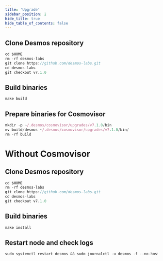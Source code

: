 ```yaml
---
title: 'Upgrade'
sidebar_position: 2
hide_title: true
hide_table_of_contents: false
---
```



<PageTitle
  iconUrl="img/desmos-icon.svg"
  title="Upgrade"
  chainId="desmos-mainnet"
  version="v7.1.0"
/>

## Clone Desmos repository

```js
cd $HOME
rm -rf desmos-labs
git clone https://github.com/desmos-labs.git
cd desmos-labs
git checkout v7.1.0
```

## Build binaries

```js
make build
```

## Prepare binaries for Cosmovisor

```js
mkdir -p ~/.desmos/cosmovisor/upgrades/v7.1.0/bin
mv build/desmos ~/.desmos/cosmovisor/upgrades/v7.1.0/bin/
rm -rf build
```

# Without Cosmovisor

## Clone Desmos repository

```js
cd $HOME
rm -rf desmos-labs
git clone https://github.com/desmos-labs.git
cd desmos-labs
git checkout v7.1.0
```

## Build binaries

```js
make install
```

## Restart node and check logs

```js
sudo systemctl restart desmos && sudo journalctl -u desmos -f --no-hostname -o cat
```
